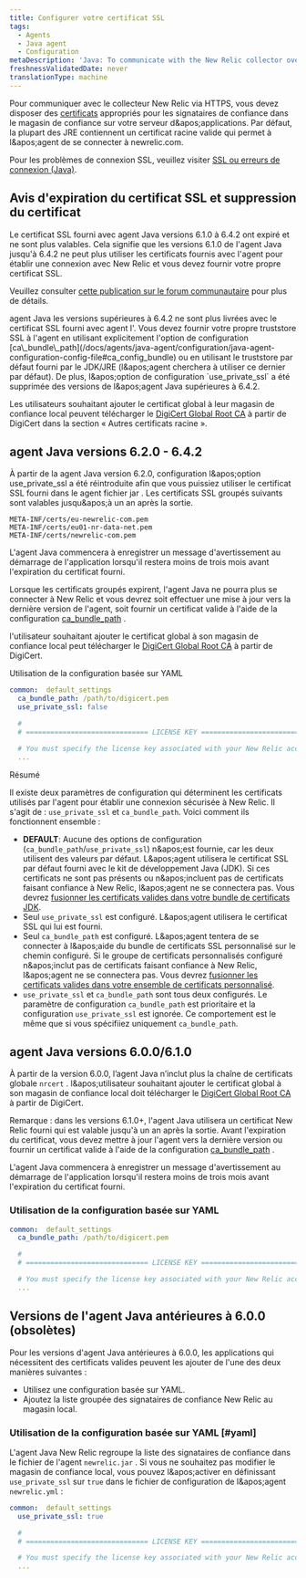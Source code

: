 ```yaml
---
title: Configurer votre certificat SSL
tags:
  - Agents
  - Java agent
  - Configuration
metaDescription: 'Java: To communicate with the New Relic collector over SSL, include the list of trusted signers in the trust store on your app server.'
freshnessValidatedDate: never
translationType: machine
---
```


Pour communiquer avec le collecteur New Relic via HTTPS, vous devez disposer des [certificats](/docs/using-new-relic/welcome-new-relic/get-started/glossary#ssl-certificate) appropriés pour les signataires de confiance dans le magasin de confiance sur votre serveur d&amp;apos;applications. Par défaut, la plupart des JRE contiennent un certificat racine valide qui permet à l&amp;apos;agent de se connecter à newrelic.com.

Pour les problèmes de connexion SSL, veuillez visiter [SSL ou erreurs de connexion (Java)](/docs/agents/java-agent/troubleshooting/ssl-or-connection-errors-java/).

## Avis d'expiration du certificat SSL et suppression du certificat

<Callout variant="caution">
  Le certificat SSL fourni avec agent Java versions 6.1.0 à 6.4.2 ont expiré et ne sont plus valables. Cela signifie que les versions 6.1.0 de l'agent Java jusqu'à 6.4.2 ne peut plus utiliser les certificats fournis avec l'agent pour établir une connexion avec New Relic et vous devez fournir votre propre certificat SSL.

  Veuillez consulter [cette publication sur le forum communautaire](https://discuss.newrelic.com/t/important-upcoming-new-relic-server-certificate-update-will-impact-most-users-of-java-agent-version-6-1-and-a-few-users-of-java-agent-version-6-2-0-to-6-4-2/141711) pour plus de détails.
</Callout>

<Callout variant="important">
  agent Java les versions supérieures à 6.4.2 ne sont plus livrées avec le certificat SSL fourni avec agent l'. Vous devez fournir votre propre truststore SSL à l'agent en utilisant explicitement l'option de configuration [ca\_bundle\_path](/docs/agents/java-agent/configuration/java-agent-configuration-config-file#ca_config_bundle) ou en utilisant le truststore par défaut fourni par le JDK/JRE (l&amp;apos;agent cherchera à utiliser ce dernier par défaut). De plus, l&amp;apos;option de configuration `use_private_ssl` a été supprimée des versions de l&amp;apos;agent Java supérieures à 6.4.2.

  Les utilisateurs souhaitant ajouter le certificat global à leur magasin de confiance local peuvent télécharger le [DigiCert Global Root CA](https://www.digicert.com/kb/digicert-root-certificates.htm) à partir de DigiCert dans la section « Autres certificats racine ».
</Callout>

## agent Java versions 6.2.0 - 6.4.2

À partir de la agent Java version 6.2.0,[](/docs/agents/java-agent/configuration/java-agent-configuration-config-file#use_private_ssl) configuration l&amp;apos;option use\_private\_ssl a été réintroduite afin que vous puissiez utiliser le certificat SSL fourni dans le agent fichier jar . Les certificats SSL groupés suivants sont valables jusqu&amp;apos;à un an après la sortie.

```
META-INF/certs/eu-newrelic-com.pem
META-INF/certs/eu01-nr-data-net.pem
META-INF/certs/newrelic-com.pem
```

<Callout variant="important">
  L'agent Java commencera à enregistrer un message d'avertissement au démarrage de l'application lorsqu'il restera moins de trois mois avant l'expiration du certificat fourni.

  Lorsque les certificats groupés expirent, l'agent Java ne pourra plus se connecter à New Relic et vous devrez soit effectuer une mise à jour vers la dernière version de l'agent, soit fournir un certificat valide à l'aide de la configuration [ca\_bundle\_path](/docs/agents/java-agent/configuration/java-agent-configuration-config-file#ca_config_bundle) .

  l'utilisateur souhaitant ajouter le certificat global à son magasin de confiance local peut télécharger le [DigiCert Global Root CA](https://www.digicert.com/kb/digicert-root-certificates.htm) à partir de DigiCert.
</Callout>

Utilisation de la configuration basée sur YAML

```yml
common:  default_settings
  ca_bundle_path: /path/to/digicert.pem
  use_private_ssl: false

  #
  # ============================== LICENSE KEY ===============================

  # You must specify the license key associated with your New Relic account
  ...
```

Résumé

Il existe deux paramètres de configuration qui déterminent les certificats utilisés par l'agent pour établir une connexion sécurisée à New Relic. Il s'agit de : `use_private_ssl` et `ca_bundle_path`. Voici comment ils fonctionnent ensemble :

* <DNT>**DEFAULT**</DNT>: Aucune des options de configuration (`ca_bundle_path`/`use_private_ssl`) n&amp;apos;est fournie, car les deux utilisent des valeurs par défaut. L&amp;apos;agent utilisera le certificat SSL par défaut fourni avec le kit de développement Java (JDK). Si ces certificats ne sont pas présents ou n&amp;apos;incluent pas de certificats faisant confiance à New Relic, l&amp;apos;agent ne se connectera pas. Vous devrez [fusionner les certificats valides dans votre bundle de certificats JDK](/docs/agents/java-agent/troubleshooting/ssl-or-connection-errors-java).
* Seul `use_private_ssl` est configuré. L&amp;apos;agent utilisera le certificat SSL qui lui est fourni.
* Seul `ca_bundle_path` est configuré. L&amp;apos;agent tentera de se connecter à l&amp;apos;aide du bundle de certificats SSL personnalisé sur le chemin configuré. Si le groupe de certificats personnalisés configuré n&amp;apos;inclut pas de certificats faisant confiance à New Relic, l&amp;apos;agent ne se connectera pas. Vous devrez [fusionner les certificats valides dans votre ensemble de certificats personnalisé](/docs/agents/java-agent/troubleshooting/ssl-or-connection-errors-java).
* `use_private_ssl` et `ca_bundle_path` sont tous deux configurés. Le paramètre de configuration `ca_bundle_path` est prioritaire et la configuration `use_private_ssl` est ignorée. Ce comportement est le même que si vous spécifiiez uniquement `ca_bundle_path`.

## agent Java versions 6.0.0/6.1.0

À partir de la version 6.0.0, l’agent Java n’inclut plus la chaîne de certificats globale `nrcert` . l&amp;apos;utilisateur souhaitant ajouter le certificat global à son magasin de confiance local doit télécharger le [DigiCert Global Root CA](https://www.digicert.com/kb/digicert-root-certificates.htm) à partir de DigiCert.

Remarque : dans les versions 6.1.0+, l'agent Java utilisera un certificat New Relic fourni qui est valable jusqu'à un an après la sortie. Avant l'expiration du certificat, vous devez mettre à jour l'agent vers la dernière version ou fournir un certificat valide à l'aide de la configuration [ca\_bundle\_path](/docs/agents/java-agent/configuration/java-agent-configuration-config-file#ca_config_bundle) .

<Callout variant="important">
  L'agent Java commencera à enregistrer un message d'avertissement au démarrage de l'application lorsqu'il restera moins de trois mois avant l'expiration du certificat fourni.
</Callout>

### Utilisation de la configuration basée sur YAML

```yml
common:  default_settings
  ca_bundle_path: /path/to/digicert.pem

  #
  # ============================== LICENSE KEY ===============================

  # You must specify the license key associated with your New Relic account
  ...
```

## Versions de l'agent Java antérieures à 6.0.0 (obsolètes)

Pour les versions d'agent Java antérieures à 6.0.0, les applications qui nécessitent des certificats valides peuvent les ajouter de l'une des deux manières suivantes :

* Utilisez une configuration basée sur YAML.
* Ajoutez la liste groupée des signataires de confiance New Relic au magasin local.

### Utilisation de la configuration basée sur YAML [#yaml]

L'agent Java New Relic regroupe la liste des signataires de confiance dans le fichier de l'agent `newrelic.jar` . Si vous ne souhaitez pas modifier le magasin de confiance local, vous pouvez l&amp;apos;activer en définissant `use_private_ssl` sur `true` dans le fichier de configuration de l&amp;apos;agent `newrelic.yml` :

```yml
common:  default_settings
  use_private_ssl: true

  #
  # ============================== LICENSE KEY ===============================

  # You must specify the license key associated with your New Relic account
  ...
```